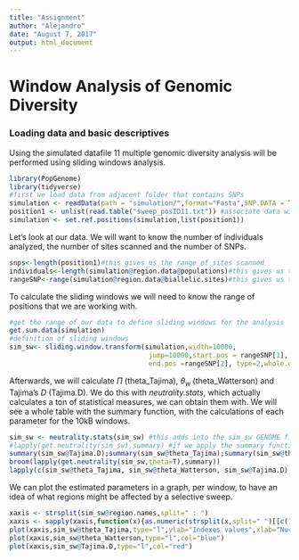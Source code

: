```yaml
---
title: "Assignment"
author: "Alejandro"
date: "August 7, 2017"
output: html_document
---
```

# Window Analysis of Genomic Diversity

### Loading data and basic descriptives

Using the simulated datafile 11 multiple genomic diversity analysis will be performed using sliding windows analysis. 
```r
library(PopGenome)
library(tidyverse)
#first we load data from adjacent folder that contains SNPs
simulation <- readData(path = "simulation/",format="Fasta",SNP.DATA = T)
position1 <- unlist(read.table("sweep_posID11.txt")) #associate data with positions
simulation <- set.ref.positions(simulation,list(position1))
```

Let's look at our data. We will want to know the number of individuals analyzed, the number of sites scanned and the number of SNPs.
```r
snps<-length(position1)#this gives us the range of sites scanned
individuals<-length(simulation@region.data@populations)#this gives us the number of haplotypes in our data
rangeSNP<-range(simulation@region.data@biallelic.sites)#this gives us the length of bp covered by our SNP data
```


To calculate the sliding windows we will need to know the range of positions that we are working with. 
```r
#get the range of our data to define sliding windows for the analysis
get.sum.data(simulation)
#definition of sliding windows
sim_sw<- sliding.window.transform(simulation,width=10000,
                                   jump=10000,start.pos = rangeSNP[1],
                                   end.pos =rangeSNP[2], type=2,whole.data=TRUE)
```

Afterwards, we will calculate $\Pi$ (theta_Tajima), $\theta_w$ (theta_Watterson) and Tajima's $D$ (Tajima.D). We do this with *neutrality.stats*, which actually calculates a ton of statistical measures, we can obtain them with. We will see a whole table with the summary function, with the calculations of each parameter for the 10kB windows.
```r
sim_sw <- neutrality.stats(sim_sw) #this adds into the sim_sw GENOME file a series of diversity statistics, including 
#lapply(get.neutrality(sim_sw),summary) #if we apply the summary function to the list of results we have observed with the lapply function, we can see a set of summaries of all the indexes calculated. 
summary(sim_sw@Tajima.D);summary(sim_sw@theta_Tajima);summary(sim_sw@theta_Watterson)
broom(lapply(get.neutrality(sim_sw,theta=T),summary))
lapply(c(sim_sw@theta_Tajima, sim_sw@theta_Watterson, sim_sw@Tajima.D),summary)
```

We can plot the estimated parameters in a graph, per window, to have an idea of what regions might be affected by a selective sweep.
```r
xaxis <- strsplit(sim_sw@region.names,split=" : ")
xaxis <- sapply(xaxis,function(x){as.numeric(strsplit(x,split=" ")[[c(1,1)]])})
plot(xaxis,sim_sw@theta_Tajima,type="l",ylab="Indexes values",xlab="Nucleotide positions")
plot(xaxis,sim_sw@theta_Watterson,type="l",col="blue")
plot(xaxis,sim_sw@Tajima.D,type="l",col="red")
```


